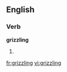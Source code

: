 
==English==

===Verb===
'''grizzling'''

# {{present participle of|[[grizzle]]}}

[[fr:grizzling]]
[[vi:grizzling]]